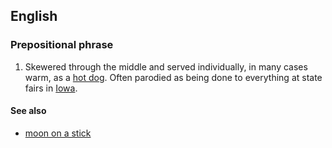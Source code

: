 ==English==

===Prepositional phrase===
{{en-PP}}

# {{lb|en|humorous}} Skewered through the middle and served individually, in many cases warm, as a [[hot dog]]. Often parodied as being done to everything at state fairs in [[Iowa]].

====See also====
* [[moon on a stick]]
